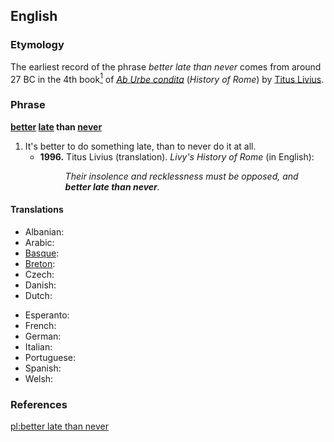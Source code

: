 ==English==

===Etymology===

The earliest record of the phrase ''better late than never'' comes from around 27 BC in the 4th book<ref>{{cite web |url=http://mcadams.posc.mu.edu/txt/ah/Livy/Livy04.html |title=Livy's History of Rome |accessdate=May 29, 2007 |author=Butterfield, Bruce J. |date=1996 |format=HTML | publisher=Marquette University ([http://mu.edu mu.edu]) |language=English.}}</ref> of ''[[w:Ab Urbe condita (book)|Ab Urbe condita]]'' (''History of Rome'') by [[w:Livy|Titus Livius]].

===Phrase===
'''[[better]] [[late]] than [[never]]'''

# It's better to do something late, than to never do it at all.
#* '''1996.''' Titus Livius (translation). ''Livy's History of Rome'' (in English):
#*: ''Their insolence and recklessness must be opposed, and '''better late than never'''.''

====Translations====
{{trans-top|it's better do do something late, than to never do it at all}}
* Albanian: {{t|sq|më mirë vonë se kurrë}}
* Arabic: {{t|ar|أن يأتي متأخراً خير من أن لا يأتي أبداً}}
* [[Basque]]: {{t|eu|hobe da berandu sekula baino}}
* [[Breton]]: {{t|br|gwelloc'h diwezhat eget gwech ebet}}
* Czech: {{t|cs|lepší pozdě než nikdy}}
* Danish: {{t|da|bedre sent end aldrig}}
* Dutch: {{t|nl|beter laat dan nooit}}
{{trans-mid}}
* Esperanto: {{t|eo|pli bone malfrue ol neniam}}
* French: {{t|fr|mieux vaut tard que jamais}}
* German: {{t|de|besser spät als nie}}
* Italian: {{t|it|meglio tardi che mai}}
* Portuguese: {{t|pt|antes tarde do que nunca}}
* Spanish: {{t|es|más vale tarde que nunca|nunca es tarde si la dicha es buena}}
* Welsh: {{t|cy|gwell hwyr na hwyrach|gwell rhywbryd na byth}}
{{trans-bottom}}

===References===
<references/>

[[Category:English aphorisms]]
[[Category:English idioms]]

[[pl:better late than never]]